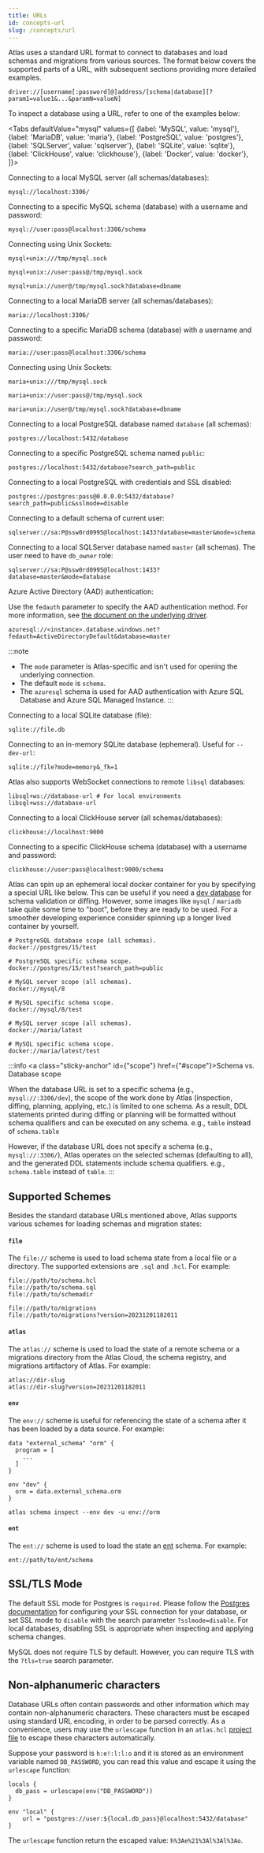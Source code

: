 ```yaml
---
title: URLs
id: concepts-url
slug: /concepts/url
---
```



Atlas uses a standard URL format to connect to databases and load schemas and migrations from various sources. The format
below covers the supported parts of a URL, with subsequent sections providing more detailed examples.

```
driver://[username[:password]@]address/[schema|database][?param1=value1&...&paramN=valueN]
```

To inspect a database using a URL, refer to one of the examples below:

<Tabs
defaultValue="mysql"
values={[
{label: 'MySQL', value: 'mysql'},
{label: 'MariaDB', value: 'maria'},
{label: 'PostgreSQL', value: 'postgres'},
{label: 'SQLServer', value: 'sqlserver'},
{label: 'SQLite', value: 'sqlite'},
{label: 'ClickHouse', value: 'clickhouse'},
{label: 'Docker', value: 'docker'},
]}>
<TabItem value="mysql">

Connecting to a local MySQL server (all schemas/databases):
```shell
mysql://localhost:3306/
```

Connecting to a specific MySQL schema (database) with a username and password:
```shell
mysql://user:pass@localhost:3306/schema
```

Connecting using Unix Sockets:
```
mysql+unix:///tmp/mysql.sock

mysql+unix://user:pass@/tmp/mysql.sock

mysql+unix://user@/tmp/mysql.sock?database=dbname
```

</TabItem>
<TabItem value="maria">

Connecting to a local MariaDB server (all schemas/databases):
```shell
maria://localhost:3306/
```

Connecting to a specific MariaDB schema (database) with a username and password:
```shell
maria://user:pass@localhost:3306/schema
```

Connecting using Unix Sockets:
```
maria+unix:///tmp/mysql.sock

maria+unix://user:pass@/tmp/mysql.sock

maria+unix://user@/tmp/mysql.sock?database=dbname
```

</TabItem>
<TabItem value="postgres">

Connecting to a local PostgreSQL database named `database` (all schemas):
```shell
postgres://localhost:5432/database
```

Connecting to a specific PostgreSQL schema named `public`:
```shell
postgres://localhost:5432/database?search_path=public
```

Connecting to a local PostgreSQL with credentials and SSL disabled:
```shell
postgres://postgres:pass@0.0.0.0:5432/database?search_path=public&sslmode=disable
```

</TabItem>
<TabItem value="sqlserver">

Connecting to a default schema of current user:
```shell
sqlserver://sa:P@ssw0rd0995@localhost:1433?database=master&mode=schema
```

Connecting to a local SQLServer database named `master` (all schemas). The user need to have `db_owner` role:
```shell
sqlserver://sa:P@ssw0rd0995@localhost:1433?database=master&mode=database
```

Azure Active Directory (AAD) authentication:

Use the `fedauth` parameter to specify the AAD authentication method. For more information, see [the document on the underlying driver](https://github.com/microsoft/go-mssqldb?tab=readme-ov-file#azure-active-directory-authentication).
```shell
azuresql://<instance>.database.windows.net?fedauth=ActiveDirectoryDefault&database=master
```

:::note
- The `mode` parameter is Atlas-specific and isn't used for opening the underlying connection.
- The default `mode` is `schema`.
- The `azuresql` schema is used for AAD authentication with Azure SQL Database and Azure SQL Managed Instance.
:::
</TabItem>
<TabItem value="sqlite">

Connecting to a local SQLite database (file):
```shell
sqlite://file.db
```

Connecting to an in-memory SQLite database (ephemeral). Useful for `--dev-url`:
```shell
sqlite://file?mode=memory&_fk=1
```

Atlas also supports WebSocket connections to remote `libsql` databases:

```shell
libsql+ws://database-url # For local environments
libsql+wss://database-url
```

</TabItem>
<TabItem value="clickhouse">

Connecting to a local ClickHouse server (all schemas/databases):
```shell
clickhouse://localhost:9000
```

Connecting to a specific ClickHouse schema (database) with a username and password:
```shell
clickhouse://user:pass@localhost:9000/schema
```

</TabItem>
<TabItem value="docker">

Atlas can spin up an ephemeral local docker container for you by specifying a special URL like below. This can be useful
if you need a [dev database](../concepts/dev.mdx) for schema validation or diffing. However, some images like `mysql` /
`mariadb` take quite some time to "boot", before they are ready to be used. For a smoother developing experience
consider spinning up a longer lived container by yourself.

```shell
# PostgreSQL database scope (all schemas).
docker://postgres/15/test

# PostgreSQL specific schema scope.
docker://postgres/15/test?search_path=public

# MySQL server scope (all schemas).
docker://mysql/8

# MySQL specific schema scope.
docker://mysql/8/test

# MySQL server scope (all schemas).
docker://maria/latest

# MySQL specific schema scope.
docker://maria/latest/test
```

</TabItem>
</Tabs>

:::info <a class="sticky-anchor" id={"scope"} href={"#scope"}>Schema vs. Database scope</a>

When the database URL is set to a specific schema (e.g., `mysql://:3306/dev`), the scope of the work done by Atlas
(inspection, diffing, planning, applying, etc.) is limited to one schema. As a result, DDL statements printed during
diffing or planning will be formatted without schema qualifiers and can be executed on any schema. e.g., `table` instead
of `schema.table`

However, if the database URL does not specify a schema (e.g., `mysql://:3306/`), Atlas operates on the selected schemas
(defaulting to all), and the generated DDL statements include schema qualifiers. e.g., `schema.table` instead of `table`.
:::

## Supported Schemes

Besides the standard database URLs mentioned above, Atlas supports various schemes for loading schemas and migration states:

#### `file`

The `file://` scheme is used to load schema state from a local file or a directory. The supported extensions
are `.sql` and `.hcl`. For example:

```shell
file://path/to/schema.hcl
file://path/to/schema.sql
file://path/to/schemadir

file://path/to/migrations
file://path/to/migrations?version=20231201182011
```

#### `atlas`

The `atlas://` scheme is used to load the state of a remote schema or a migrations directory from the Atlas Cloud, the
schema registry, and migrations artifactory of Atlas. For example:

```shell
atlas://dir-slug
atlas://dir-slug?version=20231201182011
```

#### `env`

The `env://` scheme is useful for referencing the state of a schema after it has been loaded by a data source. For example:

```hcl title="atlas.hcl"
data "external_schema" "orm" {
  program = [
    ...
  ]
}

env "dev" {
  orm = data.external_schema.orm
}
```
```shell
atlas schema inspect --env dev -u env://orm
```

#### `ent`

The `ent://` scheme is used to load the state an [ent](https://entgo.io) schema. For example:

```shell
ent://path/to/ent/schema
```

## SSL/TLS Mode

The default SSL mode for Postgres is `required`. Please follow the
[Postgres documentation](https://www.postgresql.org/docs/current/libpq-ssl.html)
for configuring your SSL connection for your database, or set SSL mode to `disable`
with the search parameter `?sslmode=disable`. For local databases,
disabling SSL is appropriate when inspecting and applying schema changes.

MySQL does not require TLS by default. However, you can require TLS
with the `?tls=true` search parameter.

## Non-alphanumeric characters

Database URLs often contain passwords and other information which may contain non-alphanumeric characters.
These characters must be escaped using standard URL encoding, in order to be parsed correctly.
As a convenience, users may use the `urlescape` function in an `atlas.hcl` [project file](/concepts/url) to escape
these characters automatically.

Suppose your password is `h:e!:l:l:o` and it is stored as an environment variable named `DB_PASSWORD`, you
can read this value and escape it using the `urlescape` function:

```hcl title="atlas.hcl"
locals {
  db_pass = urlescape(env("DB_PASSWORD"))
}

env "local" {
    url = "postgres://user:${local.db_pass}@localhost:5432/database"
}
```

The `urlescape` function return the escaped value: `h%3Ae%21%3Al%3Al%3Ao`.